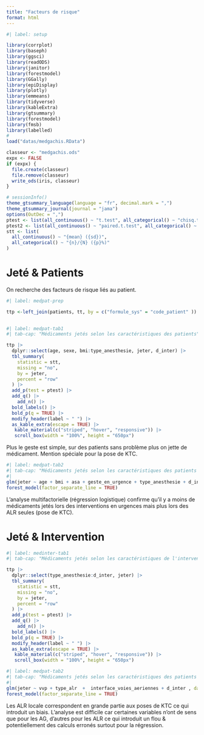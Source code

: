 ```yaml
---
title: "Facteurs de risque"
format: html
---
```


::: panel-tabset
```r
#| label: setup

library(corrplot)
library(baseph)
library(ggsci)
library(readODS)
library(janitor)
library(forestmodel)
library(GGally)
library(epiDisplay)
library(plotly)
library(emmeans)
library(tidyverse)
library(kableExtra)
library(gtsummary)
library(forestmodel)
library(fmsb)
library(labelled)
#
load("datas/medgachis.RData")

classeur <- "medgachis.ods"
expx <- FALSE
if (expx) {
  file.create(classeur)
  file.remove(classeur)
  write_ods(iris, classeur)
}

# sessionInfo()
theme_gtsummary_language(language = "fr", decimal.mark = ",")
theme_gtsummary_journal(journal = "jama")
options(OutDec = ",")
ptest <- list(all_continuous() ~ "t.test", all_categorical() ~ "chisq.test")
ptest2 <- list(all_continuous() ~ "paired.t.test", all_categorical() ~ "chisq.test")
stt <- list(
  all_continuous() ~ "{mean} ({sd})",
  all_categorical() ~ "{n}/{N} ({p}%)"
)
```

# Jeté & Patients

On recherche des facteurs de risque liés au patient.

```r
#| label: medpat-prep

ttp <-left_join(patients, tt, by = c("formule_sys" = "code_patient" ))
  
```

```r
#| label: medpat-tab1
#| tab-cap: "Médicaments jetés selon les caractéristiques des patients"

ttp |> 
  dplyr::select(age, sexe, bmi:type_anesthesie, jeter, d_inter) |>
  tbl_summary(
    statistic = stt,
    missing = "no",
    by = jeter, 
    percent = "row"
  ) |> 
  add_p(test = ptest) |>
  add_q() |> 
    add_n() |> 
  bold_labels() |>
  bold_p(q = TRUE) |>
  modify_header(label ~ " ") |> 
  as_kable_extra(escape = TRUE) |> 
   kable_material(c("striped", "hover", "responsive")) |> 
   scroll_box(width = "100%", height = "650px")
```

Plus le geste est simple, sur des patients sans problème plus on jette de médicament. Mention spéciale pour la pose de KTC.

```r
#| label: medpat-tab2
#| tab-cap: "Médicaments jetés selon les caractéristiques des patients (régression)"
#| 
glm(jeter ~ age + bmi + asa + geste_en_urgence + type_anesthesie + d_inter, data = ttp, family = "binomial") |> 
forest_model(factor_separate_line = TRUE)
```

L'analyse multifactorielle (régression logistique) confirme qu'il y a moins de médicaments jetés lors des interventions en urgences mais plus lors des ALR seules (pose de KTC).

# Jeté & Intervention

```r
#| label: medinter-tab1
#| tab-cap: "Médicaments jetés selon les caractéristiques de l'intervention"

ttp |> 
  dplyr::select(type_anesthesie:d_inter, jeter) |>
  tbl_summary(
    statistic = stt,
    missing = "no",
    by = jeter, 
    percent = "row"
  ) |> 
  add_p(test = ptest) |>
  add_q() |> 
    add_n() |> 
  bold_labels() |>
  bold_p(q = TRUE) |>
  modify_header(label ~ " ") |> 
  as_kable_extra(escape = TRUE) |> 
   kable_material(c("striped", "hover", "responsive")) |> 
   scroll_box(width = "100%", height = "650px")
```


```r
#| label: medpat-tab2
#| tab-cap: "Médicaments jetés selon les caractéristiques des patients (régression)"
#| 
glm(jeter ~ vvp + type_alr  +  interface_voies_aeriennes + d_inter , data = ttp, family = "binomial") |> 
forest_model(factor_separate_line = TRUE)
```

Les ALR locale correspondent en grande partie aux poses de KTC ce qui introduit un biais. L'analyse est difficile car certaines variables n'ont de sens que pour les AG, d'autres pour les ALR ce qui introduit un flou & potentiellement des calculs erronés surtout pour la régression. 
:::

